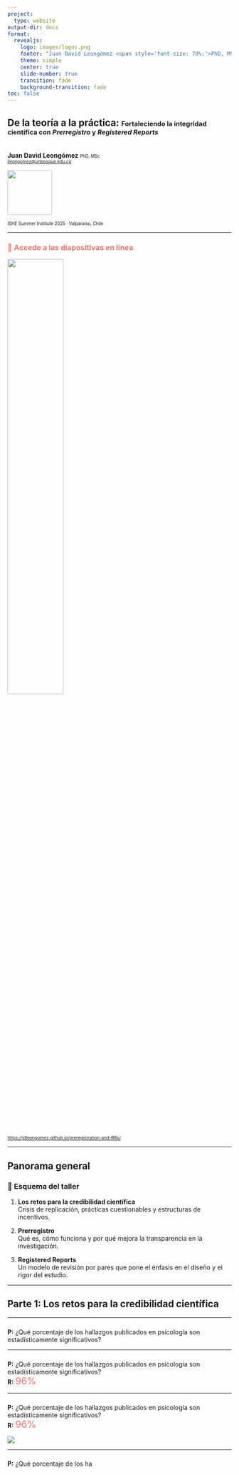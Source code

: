 ```yaml
---
project:
  type: website
output-dir: docs
format:
  revealjs:
    logo: images/logos.png
    footer: "Juan David Leongómez <span style='font-size: 70%;'>PhD, MSc</span>"
    theme: simple
    center: true
    slide-number: true
    transition: fade
    background-transition: fade
toc: false
---
```


## De la teoría a la práctica: [Fortaleciendo la integridad científica con *Prerregistro* y *Registered Reports*]{style="font-size: 70%;"}

<br>**Juan David Leongómez** [PhD, MSc]{style="font-size: 70%;"}<br> [[jleongomez\@unbosque.edu.co](mailto:jleongomez@unbosque.edu.co)]{style="font-size: 70%;"}<br>

<img src="images/logos.png" height="100"/>

[ISHE Summer Institute 2025 · Valparaíso, Chile]{style="font-size: 70%;"}

------------------------------------------------------------------------

### 📲 Accede a las diapositivas en línea {style="color:#f7766d;"}

![](images/presentation-qr.png){width="50%"}

[https://jdleongomez.github.io/preregistration-and-RRs/](https://jdleongomez.github.io/preregistration-and-RRs/){style="font-size: 70%;"}

------------------------------------------------------------------------

## Panorama general

### 🧭 Esquema del taller

1.  **Los retos para la credibilidad científica**\
    Crisis de replicación, prácticas cuestionables y estructuras de incentivos.

2.  **Prerregistro**\
    Qué es, cómo funciona y por qué mejora la transparencia en la investigación.

3.  **Registered Reports**\
    Un modelo de revisión por pares que pone el énfasis en el diseño y el rigor del estudio.

------------------------------------------------------------------------

## Parte 1: Los retos para la credibilidad científica

------------------------------------------------------------------------

###  {auto-animate="true"}

**P:** ¿Qué porcentaje de los hallazgos publicados en psicología son estadísticamente significativos?\

------------------------------------------------------------------------

###  {auto-animate="true"}

**P:** ¿Qué porcentaje de los hallazgos publicados en psicología son estadísticamente significativos?\
**R:** [96%]{style="font-size: 150%; color:#f7766d;"}

------------------------------------------------------------------------

###  {auto-animate="true"}

**P:** ¿Qué porcentaje de los hallazgos publicados en psicología son estadísticamente significativos?\
**R:** [96%]{style="font-size: 150%; color:#f7766d;"}

![](images/p05.png)

------------------------------------------------------------------------

###  {auto-animate="true"}

**P:** ¿Qué porcentaje de los ha

